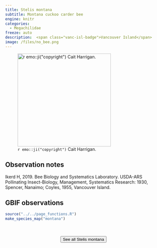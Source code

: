 ```yaml
---
title: Stelis montana
subtitle: Montana cuckoo carder bee
engine: knitr
categories:
  - Megachilidae
freeze: auto
description:  <span class="vanc-isl-badge">Vancouver Island</span>
image: /files/no_bee.png
---
```

![`r emo::ji("copyright")` Cait Harrigan.](/files/no_bee.png){height=300}

## Observation notes  
Ikerd H, 2019. Bee Biology and Systematics Laboratory. USDA-ARS Pollinating Insect-Biology, Management, Systematics Research: 1930, Spencer, <span class="hl-place-name">Nanaimo</span>; Coyles, 1955, <span class="hl-place-name"><span class="hl-place-name"><span class="hl-place-name">Vancouver</span> Is</span>land</span>.

## GBIF observations  


```r
source("../../page_functions.R")
make_species_map("montana")
```
<br><br>
<center>


<a href="NA"><button type="button" class="btn btn-secondary">See all Stelis montana <i class="fa-solid fa-arrow-up-right-from-square"></i> </button></a>
</center>
